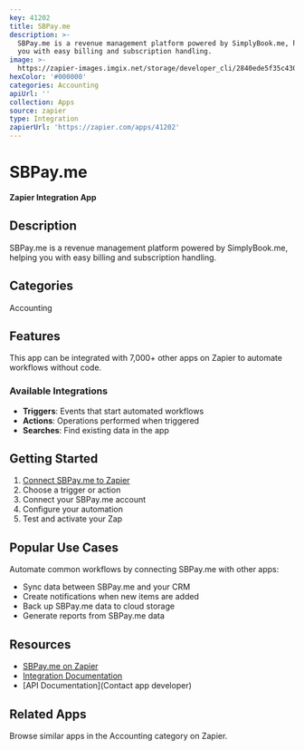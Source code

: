 ```yaml
---
key: 41202
title: SBPay.me
description: >-
  SBPay.me is a revenue management platform powered by SimplyBook.me, helping
  you with easy billing and subscription handling.
image: >-
  https://zapier-images.imgix.net/storage/developer_cli/2840ede5f35c4307e359d248a82b22a7.png?auto=format%2Ccompress&ixlib=python-3.0.0&q=50
hexColor: '#000000'
categories: Accounting
apiUrl: ''
collection: Apps
source: zapier
type: Integration
zapierUrl: 'https://zapier.com/apps/41202'
---
```

# SBPay.me

**Zapier Integration App**

## Description

SBPay.me is a revenue management platform powered by SimplyBook.me, helping you with easy billing and subscription handling.

## Categories

Accounting

## Features

This app can be integrated with 7,000+ other apps on Zapier to automate workflows without code.

### Available Integrations

- **Triggers**: Events that start automated workflows
- **Actions**: Operations performed when triggered
- **Searches**: Find existing data in the app

## Getting Started

1. [Connect SBPay.me to Zapier](https://zapier.com/apps/41202)
2. Choose a trigger or action
3. Connect your SBPay.me account
4. Configure your automation
5. Test and activate your Zap

## Popular Use Cases

Automate common workflows by connecting SBPay.me with other apps:

- Sync data between SBPay.me and your CRM
- Create notifications when new items are added
- Back up SBPay.me data to cloud storage
- Generate reports from SBPay.me data

## Resources

- [SBPay.me on Zapier](https://zapier.com/apps/41202)
- [Integration Documentation](https://zapier.com/apps/41202/integrations)
- [API Documentation](Contact app developer)

## Related Apps

Browse similar apps in the Accounting category on Zapier.

